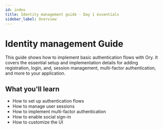 ```yaml
---
id: index
title: Identity management guide - Day 1 essentials
sidebar_label: Overview
---
```


# Identity management Guide

This guide shows how to implement basic authentication flows with Ory. It covers the essential setup and implementation details
for adding registration, login, and, session management, multi-factor authentication, and more to your application.

## What you'll learn

- How to set up authentication flows
- How to manage user sessions
- How to implement multi-factor authentication
- How to enable social sign-in
- How to customize the UI
